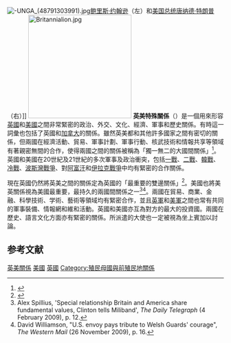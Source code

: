 {{expand language|en}}
[[File:-UNGA_(48791303991).jpg|thumb]][[鲍里斯·约翰逊|鲍里斯·约翰逊]]（左）和[[美国总统|美国总统]][[唐纳德·特朗普|唐纳德·特朗普]]（右）]]
[[File:Britannialion.jpg|240px]]
'''英美特殊關係'''（{{lang-en|The Special Relationship}}）是一個用來形容[[英國|英國]]和[[美國|美國]]之間非常緊密的政治、外交、文化、經濟、軍事和歷史關係。有時這一詞彙也包括了英國和[[加拿大|加拿大]]的關係。雖然英美都和其他許多國家之間有密切的關係，但兩國在經濟活動、貿易、軍事計劃、軍事行動、核武技術和情報共享等領域有著親密無間的合作，使得兩國之間的關係被稱為「獨一無二的大國間關係」<ref name="wither">{{cite journal | last =James| first =Wither|date=March 2006| title =An Endangered Partnership: The Anglo-American Defence Relationship in the Early Twenty-first Century| journal =European Security| volume =15| issue =1| pages =47–65| doi =10.1080/09662830600776694| id ={{ISSN|0966-2839}}| accessdate =9 January 2007}}</ref>。英國和美國在20世紀及21世紀的多次軍事及政治衝突，包括[[一戰|一戰]]、[[二戰|二戰]]、[[韓戰|韓戰]]、[[冷戰|冷戰]]、[[波斯灣戰爭|波斯灣戰爭]]、對[[阿富汗戰爭_(2001年－2021年)|阿富汗]]和[[伊拉克戰爭|伊拉克戰爭]]中均有緊密的合作關係。

現在英國仍然將英美之間的關係定為英國的「最重要的雙邊關係」<ref name="autogenerated1">{{cite web |last=Giles |first=Chris |url=http://www.ft.com/cms/s/f845cfdc-3bd8-11dc-8002-0000779fd2ac.html |title=/ Home UK / UK – Ties that bind: Bush, Brown and a different relationship |publisher=Financial Times |date=2007-07-27 |accessdate=2012-03-25 |language=en |archive-date=2020-03-01 |archive-url=https://web.archive.org/web/20200301044139/https://www.ft.com/content/f845cfdc-3bd8-11dc-8002-0000779fd2ac |dead-url=no }}</ref>。美國也將美英關係視為美國最重要，最持久的兩國間關係之一<ref>Alex Spillius, 'Special relationship Britain and America share fundamental values, Clinton tells Miliband', ''The Daily Telegraph'' (4 February 2009), p. 12.</ref><ref>David Williamson, "U.S. envoy pays tribute to Welsh Guards' courage", ''The Western Mail'' (26 November 2009), p. 16.</ref>。兩國在貿易、商業、金融、科學技術、学術、藝術等領域均有緊密合作，並且[[英軍|英軍]]和[[美軍|美軍]]之間也常有共同的軍事裝備、情報網和維和活動。英國和美國亦互為對方的最大的投資國。兩國在歷史、語言文化方面亦有緊密的關係。所派遣的大使也一定被視為坐上賓加以討論。

==参考文献==
{{reflist}}
[[Category:英美關係|]]
[[Category:英國雙邊關係|美國]]
[[Category:美國雙邊關係|英國]]
[[Category:殖民母國與前殖民地關係|Category:殖民母國與前殖民地關係]]